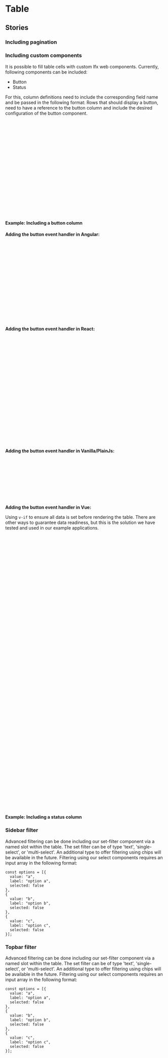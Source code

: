  
<Meta of={TableStories} />

# Table

<Canvas of={TableStories.Pagination} sourceState="shown" />

<Controls />


## Stories

### Including pagination
<Canvas of={TableStories.Pagination} sourceState="shown" />

### Including custom components

It is possible to fill table cells with custom Ifx web components.
Currently, following components can be included:
* Button
* Status

For this, column definitions need to include the corresponding field name and be passed in the following format:
Rows that should display a button, need to have a reference to the button column and include the desired configuration of the button component.

```javascript
const columnDefsWithButtonCol = [
  { headerName: 'Model', field: 'model', sortable: true, unSortIcon: true },
  { headerName: '', field: 'button' }
  ...
];


const rowDataWithButtonCol = [
  {
    make: 'Porsche', model: 'Boxster', price: 72000, button: {
      disabled: false, (optional)
      variant: "secondary", (optional)
      size: "s", (optional)
      target: "_blank", (optional)
      color: "secondary", (optional)
      text: "Button"
      // ... you can extend this as per the properties of `ifx-button`
    }
  }
];
```

#### Example: Including a button column

<Canvas of={TableStories.IncludesButtons} sourceState="shown" />

<b>Adding the button event handler in Angular:</b> 

 ```js
// in the component.ts file:
  buttonRendererOptions = {
    onButtonClick: (params: any, event: Event) => {
      console.log("button clicked", params.data);
    }
  };
// in the component.html file:
  <h3>Table with button</h3>
  <ifx-table
    row-height="default"
    cols='[{"headerName":"Make","field":"make","sortable":true,"sort":"desc","unSortIcon":true},{"headerName":"Model","field":"model","sortable":true,"unSortIcon":true},{"headerName":"Price","field":"price"},{"headerName":"Age","field":"age"},{"headerName":"","field":"button"}]'
    rows='[{"make":"Toyota","model":"Celica","price":35000,"age":10,"button":{"disabled":false,"variant":"secondary","size":"s","target":"_blank","href":"https://www.w3schools.com/","theme":"default","type":"button","fullWidth":true,"text":"Toyota Button"}},{"make":"Ford","model":"Mondeo","price":32000,"age":12,"button":{"disabled":false,"variant":"secondary","size":"s","target":"_blank","href":"https://www.w3schools.com/","theme":"default","type":"button","fullWidth":true,"text":"Ford Button"}},{"make":"Porsche","model":"Boxster","price":72000,"button":{"disabled":false,"variant":"secondary","size":"s","target":"_blank","href":"https://www.w3schools.com/","theme":"default","type":"button","fullWidth":true,"text":"Porsche Button"}}]'
    [buttonRendererOptions]="buttonRendererOptions"
    table-height="auto"
    pagination="false"
    filter-orientation="none">
</ifx-table>
```

<b>Adding the button event handler in React:</b> 

```js
function App() {
  const tableRef = useRef(null);

  useEffect(() => {
    if (tableRef.current) {
      tableRef.current.buttonRendererOptions = {
        onButtonClick: (params, event) => console.log('Button clicked:', params.data)
      };
    }
  }, []);

  return (
    <ifx-table
      cols={[{headerName: "Make", field: "make"}, ...]}
      rows={[{make: "Toyota", ...}]}
      ref={tableRef}
      row-height="default"
      table-height="auto"
      pagination="false"
      filter-orientation="none"
    ></ifx-table>
  );
}
```

<b>Adding the button event handler in Vanilla/PlainJs:</b> 

```js
document.addEventListener('DOMContentLoaded', () => {
    const tableWithBtn = document.querySelector('#table-with-btn');

    tableWithBtn.buttonRendererOptions = {
      onButtonClick: (params, event) => {
        console.log("button clicked", params.data);
      }
    };
});
```
<b>Adding the button event handler in Vue:</b> 

Using ```v-if``` to ensure all data is set before rendering the table. There are other ways to guarantee data readiness, but this is the solution we have tested and used in our example applications.
```js
//template
    <ifx-table
      v-if="ready"
      :cols="tableColumnsWithBtn"
      :rows="tableRowsWithBtn"
      :buttonRendererOptions="buttonRendererOptions"
      row-height="default"
      table-height="auto"
      pagination="false"
      filter-orientation="none">
    </ifx-table>

//script
<script>
export default {
  data() {
    return {
       tableColumnsWithBtn: [
        { headerName: "Make", field: "make", sortable: true, sort: "desc", unSortIcon: true },
        { headerName: "Model", field: "model", sortable: true, unSortIcon: true },
        { headerName: "Price", field: "price" },
        { headerName: "Age", field: "age" },
        { headerName: "", field: "button" }
      ],
      // Define your rows
      tableRowsWithBtn: [
        {
          make: "Toyota",
          model: "Celica",
          price: 35000,
          age: 10,
          button: {
            disabled: false,
            variant: "secondary",
            size: "s",
            target: "_blank",
            href: "https://www.w3schools.com/",
            theme: "default",
            type: "button",
            fullWidth: true,
            text: "Toyota Button"
          }
        },
       ],
       buttonRendererOptions: {
        onButtonClick: (params, event) => {
          console.log('Button clicked:', params.data);
         }
      },
       ready: false
    };
  },
  mounted() {
     // Ensure all data is set before rendering the table
    this.ready = true;
  }
};
</script>
```

#### Example: Including a status column
<Canvas of={TableStories.IncludesStatus} sourceState="shown" />

### Sidebar filter

<Canvas of={TableStories.SidebarFilter} sourceState="shown" />

Advanced filtering can be done including our set-filter component via a named slot within the table.
The set filter can be of type 'text', 'single-select', or 'multi-select'. An additional type to offer filtering using chips will be available in the future.
Filtering using our select components requires an input array in the following format:


```
const options = [{
  value: "a",
  label: "option a",
  selected: false
},
{
  value: "b",
  label: "option b",
  selected: false
},
{
  value: "c",
  label: "option c",
  selected: false
}];
```


### Topbar filter

<Canvas of={TableStories.TopbarFilter} sourceState="shown" />

Advanced filtering can be done including our set-filter component via a named slot within the table.
The set filter can be of type 'text', 'single-select', or 'multi-select'. An additional type to offer filtering using chips will be available in the future.
Filtering using our select components requires an input array in the following format:


```
const options = [{
  value: "a",
  label: "option a",
  selected: false
},
{
  value: "b",
  label: "option b",
  selected: false
},
{
  value: "c",
  label: "option c",
  selected: false
}];
```